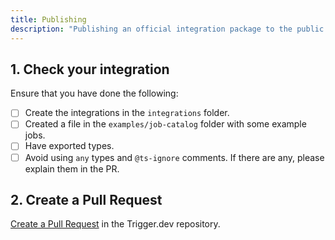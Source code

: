 ```yaml
---
title: Publishing
description: "Publishing an official integration package to the public registry."
---
```


## 1. Check your integration

Ensure that you have done the following:

- [ ] Create the integrations in the `integrations` folder.
- [ ] Created a file in the `examples/job-catalog` folder with some example jobs.
- [ ] Have exported types.
- [ ] Avoid using `any` types and `@ts-ignore` comments. If there are any, please explain them in the PR.

## 2. Create a Pull Request

[Create a Pull Request](https://github.com/triggerdotdev/trigger.dev/pulls) in the Trigger.dev repository.
